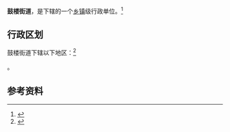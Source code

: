 {{中国乡级行政区|61/08/02/001/000}}

'''鼓楼街道'''，是{{PRC admin/fullname|61/08/02/001/000|3}}下辖的一个[[乡镇|乡镇]]级行政单位。<ref>{{PRC admin/ref sgc|{{PRC admin/parent|61/08/02/001/000}}}}</ref>

== 行政区划 ==

鼓楼街道下辖以下地区：<ref>{{PRC admin/ref sgc|61/08/02/001/000}}</ref>

{{PRC admin/children|61/08/02/001/000}}。

== 参考资料 ==

{{reflist}}

{{行政区划小作品}}
{{PRC admin/navcat|61/08/02/001/000}}